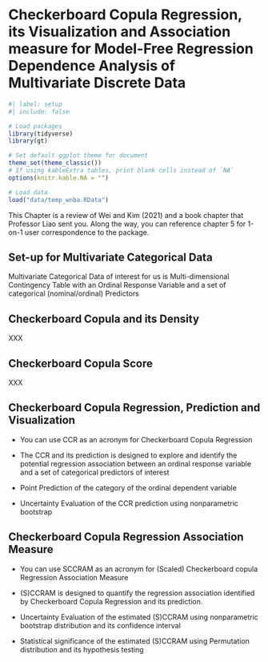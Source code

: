 # Checkerboard Copula Regression, its Visualization and Association measure for Model-Free Regression Dependence Analysis of Multivariate Discrete Data {#sec-ccrvam}

```r
#| label: setup
#| include: false

# Load packages
library(tidyverse)
library(gt)

# Set default ggplot theme for document
theme_set(theme_classic())
# If using kableExtra tables, print blank cells instead of `NA`
options(knitr.kable.NA = "")

# Load data
load("data/temp_wnba.RData")
```

This Chapter is a review of Wei and Kim (2021) and  a book chapter that Professor Liao sent you. Along the way, you can reference chapter 5 for 1-on-1 user correspondence to the package.

## Set-up for Multivariate Categorical Data 
Multivariate Categorical Data of interest for us is Multi-dimensional Contingency Table with an Ordinal Response Variable and a set of categorical (nominal/ordinal) Predictors

## Checkerboard Copula and its Density 

XXX

## Checkerboard Copula Score

XXX

## Checkerboard Copula Regression, Prediction and Visualization 

- You can use CCR as an acronym for Checkerboard Copula Regression

- The CCR and its prediction is designed to explore and identify the potential regression association between an ordinal response variable and a set of categorical predictors of interest

-  Point Prediction of the category of the ordinal dependent variable 

- Uncertainty Evaluation of the CCR prediction using nonparametric bootstrap 

## Checkerboard Copula Regression Association Measure

- You can use SCCRAM as an acronym for  (Scaled) Checkerboard copula Regression Association Measure
 
- (S)CCRAM is designed to quantify the regression association identified by Checkerboard Copula Regression and its prediction.

- Uncertainty Evaluation of the estimated (S)CCRAM using nonparametric bootstrap distribution and its confidence interval

- Statistical significance of the estimated (S)CCRAM using Permutation distribution and its hypothesis testing
